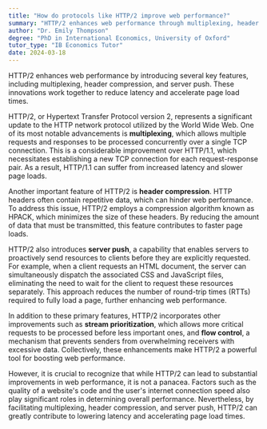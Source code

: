 ```yaml
---
title: "How do protocols like HTTP/2 improve web performance?"
summary: "HTTP/2 enhances web performance through multiplexing, header compression, and server push, which collectively reduce latency and accelerate page loading times."
author: "Dr. Emily Thompson"
degree: "PhD in International Economics, University of Oxford"
tutor_type: "IB Economics Tutor"
date: 2024-03-18
---
```


HTTP/2 enhances web performance by introducing several key features, including multiplexing, header compression, and server push. These innovations work together to reduce latency and accelerate page load times.

HTTP/2, or Hypertext Transfer Protocol version 2, represents a significant update to the HTTP network protocol utilized by the World Wide Web. One of its most notable advancements is **multiplexing**, which allows multiple requests and responses to be processed concurrently over a single TCP connection. This is a considerable improvement over HTTP/1.1, which necessitates establishing a new TCP connection for each request-response pair. As a result, HTTP/1.1 can suffer from increased latency and slower page loads.

Another important feature of HTTP/2 is **header compression**. HTTP headers often contain repetitive data, which can hinder web performance. To address this issue, HTTP/2 employs a compression algorithm known as HPACK, which minimizes the size of these headers. By reducing the amount of data that must be transmitted, this feature contributes to faster page loads.

HTTP/2 also introduces **server push**, a capability that enables servers to proactively send resources to clients before they are explicitly requested. For example, when a client requests an HTML document, the server can simultaneously dispatch the associated CSS and JavaScript files, eliminating the need to wait for the client to request these resources separately. This approach reduces the number of round-trip times (RTTs) required to fully load a page, further enhancing web performance.

In addition to these primary features, HTTP/2 incorporates other improvements such as **stream prioritization**, which allows more critical requests to be processed before less important ones, and **flow control**, a mechanism that prevents senders from overwhelming receivers with excessive data. Collectively, these enhancements make HTTP/2 a powerful tool for boosting web performance.

However, it is crucial to recognize that while HTTP/2 can lead to substantial improvements in web performance, it is not a panacea. Factors such as the quality of a website's code and the user's internet connection speed also play significant roles in determining overall performance. Nevertheless, by facilitating multiplexing, header compression, and server push, HTTP/2 can greatly contribute to lowering latency and accelerating page load times.
    